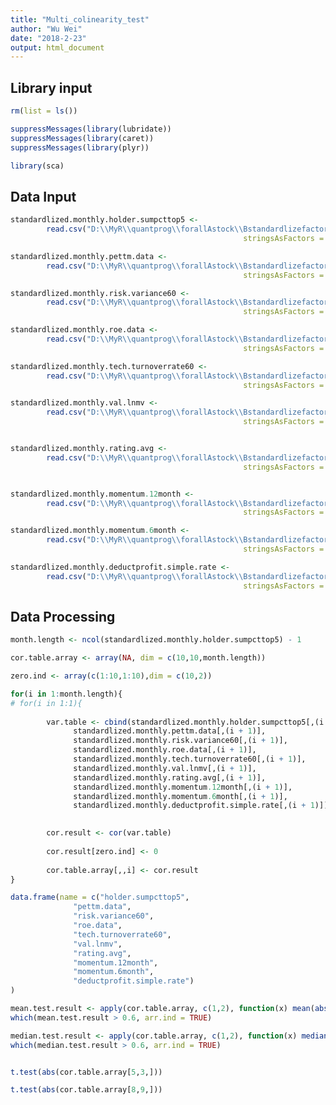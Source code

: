 ```yaml
---
title: "Multi_colinearity_test"
author: "Wu Wei"
date: "2018-2-23"
output: html_document
---
```




## Library input
```r
rm(list = ls())

suppressMessages(library(lubridate))
suppressMessages(library(caret))
suppressMessages(library(plyr))

library(sca)

```

## Data Input

```r

standardlized.monthly.holder.sumpcttop5 <- 
        read.csv("D:\\MyR\\quantprog\\forallAstock\\Bstandardlizefactor\\standardlized.monthly.holder.sumpcttop5.csv", 
                                                    stringsAsFactors = FALSE)

standardlized.monthly.pettm.data <- 
        read.csv("D:\\MyR\\quantprog\\forallAstock\\Bstandardlizefactor\\standardlized.monthly.pettm.data.csv", 
                                                    stringsAsFactors = FALSE)

standardlized.monthly.risk.variance60 <- 
        read.csv("D:\\MyR\\quantprog\\forallAstock\\Bstandardlizefactor\\standardlized.monthly.risk.variance60.csv", 
                                                    stringsAsFactors = FALSE)

standardlized.monthly.roe.data <- 
        read.csv("D:\\MyR\\quantprog\\forallAstock\\Bstandardlizefactor\\standardlized.monthly.roe.data.csv", 
                                                    stringsAsFactors = FALSE)

standardlized.monthly.tech.turnoverrate60 <- 
        read.csv("D:\\MyR\\quantprog\\forallAstock\\Bstandardlizefactor\\standardlized.monthly.tech.turnoverrate60.csv", 
                                                    stringsAsFactors = FALSE)


```

```r

standardlized.monthly.val.lnmv <- 
        read.csv("D:\\MyR\\quantprog\\forallAstock\\Bstandardlizefactor\\standardlized.monthly.val.lnmv.csv", 
                                                    stringsAsFactors = FALSE)


standardlized.monthly.rating.avg <- 
        read.csv("D:\\MyR\\quantprog\\forallAstock\\Bstandardlizefactor\\standardlized.monthly.rating.avg.csv", 
                                                    stringsAsFactors = FALSE)


standardlized.monthly.momentum.12month <- 
        read.csv("D:\\MyR\\quantprog\\forallAstock\\Bstandardlizefactor\\standardlized.monthly.momentum.12month.csv", 
                                                    stringsAsFactors = FALSE)

standardlized.monthly.momentum.6month <- 
        read.csv("D:\\MyR\\quantprog\\forallAstock\\Bstandardlizefactor\\standardlized.monthly.momentum.6month.csv", 
                                                    stringsAsFactors = FALSE)

standardlized.monthly.deductprofit.simple.rate <- 
        read.csv("D:\\MyR\\quantprog\\forallAstock\\Bstandardlizefactor\\standardlized.monthly.deductprofit.simple.rate.csv", 
                                                    stringsAsFactors = FALSE)

```



## Data Processing

```r
month.length <- ncol(standardlized.monthly.holder.sumpcttop5) - 1

cor.table.array <- array(NA, dim = c(10,10,month.length))

zero.ind <- array(c(1:10,1:10),dim = c(10,2))

for(i in 1:month.length){
# for(i in 1:1){
        
        var.table <- cbind(standardlized.monthly.holder.sumpcttop5[,(i + 1)],
              standardlized.monthly.pettm.data[,(i + 1)],
              standardlized.monthly.risk.variance60[,(i + 1)],
              standardlized.monthly.roe.data[,(i + 1)],
              standardlized.monthly.tech.turnoverrate60[,(i + 1)],
              standardlized.monthly.val.lnmv[,(i + 1)],
              standardlized.monthly.rating.avg[,(i + 1)],
              standardlized.monthly.momentum.12month[,(i + 1)],
              standardlized.monthly.momentum.6month[,(i + 1)],
              standardlized.monthly.deductprofit.simple.rate[,(i + 1)])
        

        cor.result <- cor(var.table)
        
        cor.result[zero.ind] <- 0
        
        cor.table.array[,,i] <- cor.result
}


```

```r
data.frame(name = c("holder.sumpcttop5",
              "pettm.data",
              "risk.variance60",
              "roe.data",
              "tech.turnoverrate60",
              "val.lnmv",
              "rating.avg",
              "momentum.12month",
              "momentum.6month",
              "deductprofit.simple.rate")
)
```


```r


mean.test.result <- apply(cor.table.array, c(1,2), function(x) mean(abs(x)))
which(mean.test.result > 0.6, arr.ind = TRUE)

median.test.result <- apply(cor.table.array, c(1,2), function(x) median(abs(x)))
which(median.test.result > 0.6, arr.ind = TRUE)


t.test(abs(cor.table.array[5,3,]))

t.test(abs(cor.table.array[8,9,]))

```

